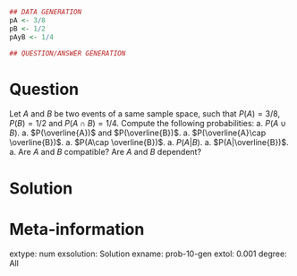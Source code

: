 
```r
## DATA GENERATION
pA <- 3/8
pB <- 1/2
pAyB <- 1/4

## QUESTION/ANSWER GENERATION
```

Question
========
Let $A$ and $B$ be two events of a same sample space, such that $P(A)=3/8$, $P(B)=1/2$ and $P(A\cap B)=1/4$.
Compute the following probabilities:
a. $P(A\cup B)$.
a. $P(\overline{A})$ and $P(\overline{B})$.
a. $P(\overline{A}\cap \overline{B})$.
a. $P(A\cap \overline{B})$.
a. $P(A|B)$.
a. $P(A|\overline{B})$.
a. Are $A$ and $B$ compatible? Are $A$ and $B$ dependent?

Solution
========


Meta-information 
================
extype: num
exsolution: Solution
exname: prob-10-gen
extol: 0.001
degree: All
 
